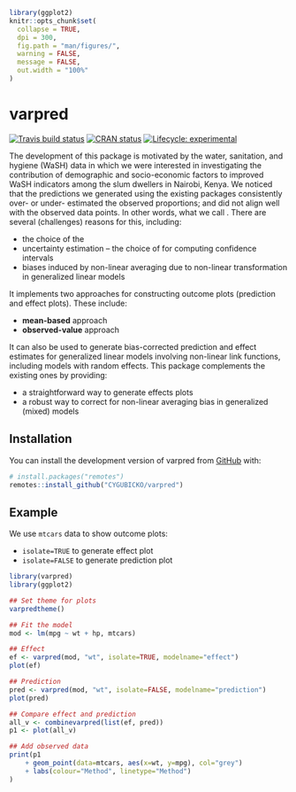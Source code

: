 
```r
library(ggplot2)
knitr::opts_chunk$set(
  collapse = TRUE,
  dpi = 300,
  fig.path = "man/figures/",
  warning = FALSE,
  message = FALSE,
  out.width = "100%"
)
```

# varpred

<!-- badges: start -->
[![Travis build status](https://travis-ci.com/CYGUBICKO/varpred.svg?branch=main)](https://travis-ci.com/CYGUBICKO/varpred)
[![CRAN status](https://www.r-pkg.org/badges/version/varpred)](https://CRAN.R-project.org/package=varpred)
[![Lifecycle: experimental](https://img.shields.io/badge/lifecycle-experimental-orange.svg)](https://lifecycle.r-lib.org/articles/stages.html#experimental)
<!-- badges: end -->

The development of this package is motivated by the water, sanitation, and hygiene (WaSH) data in which we were interested in investigating the contribution of demographic and socio-economic factors to improved WaSH indicators among the slum dwellers in Nairobi, Kenya. We noticed that the predictions we generated using the existing packages consistently over- or under- estimated the observed proportions; and did not align well with the observed data points. In other words, what we call \textbf{bias}. There are several (challenges) reasons for this, including:

- the choice of the \emph{reference point}
- uncertainty estimation -- the choice of \emph{anchor} for computing confidence intervals
- biases induced by non-linear averaging due to non-linear transformation in generalized linear models

It implements two approaches for constructing outcome plots (prediction and effect plots). These include:

- **mean-based** approach
- **observed-value** approach

It can also be used to generate bias-corrected prediction and effect estimates for generalized linear models involving non-linear link functions, including models with random effects. This package complements the existing ones by providing:

- a straightforward way to generate effects plots
- a robust way to correct for non-linear averaging bias in generalized (mixed) models


## Installation

You can install the development version of varpred from [GitHub](https://github.com/cygubicko/varpred) with:

```r
# install.packages("remotes")
remotes::install_github("CYGUBICKO/varpred")
```

## Example

We use `mtcars` data to show outcome plots:

- `isolate=TRUE` to generate effect plot
- `isolate=FALSE` to generate prediction plot

```r
library(varpred)
library(ggplot2)

## Set theme for plots
varpredtheme()

## Fit the model
mod <- lm(mpg ~ wt + hp, mtcars)

## Effect
ef <- varpred(mod, "wt", isolate=TRUE, modelname="effect")
plot(ef)

## Prediction
pred <- varpred(mod, "wt", isolate=FALSE, modelname="prediction")
plot(pred)

## Compare effect and prediction
all_v <- combinevarpred(list(ef, pred))
p1 <- plot(all_v)

## Add observed data
print(p1
	+ geom_point(data=mtcars, aes(x=wt, y=mpg), col="grey")
	+ labs(colour="Method", linetype="Method")
)
```

